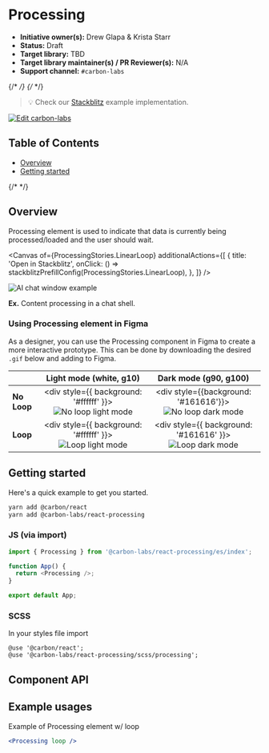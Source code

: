 
<Meta isTemplate />

# Processing

- **Initiative owner(s):** Drew Glapa & Krista Starr
- **Status:** Draft
- **Target library:** TBD
- **Target library maintainer(s) / PR Reviewer(s):** N/A
- **Support channel:** `#carbon-labs`

{/* <!-- START doctoc generated TOC please keep comment here to allow auto update --> */}
{/* <!-- DON'T EDIT THIS SECTION, INSTEAD RE-RUN doctoc TO UPDATE --> */}

> 💡 Check our
> [Stackblitz](https://stackblitz.com/github/carbon-design-system/carbon-labs/tree/main/examples/react/Processing)
> example implementation.

[![Edit carbon-labs](https://developer.stackblitz.com/img/open_in_stackblitz.svg)](https://stackblitz.com/github/carbon-design-system/carbon-labs/tree/main/examples/react/Processing)

## Table of Contents

- [Overview](#overview)
- [Getting started](#getting-started)

{/* <!-- END doctoc generated TOC please keep comment here to allow auto update --> */}

## Overview

Processing element is used to indicate that data is currently being
processed/loaded and the user should wait.

<Canvas
  of={ProcessingStories.LinearLoop}
  additionalActions={[
    {
      title: 'Open in Stackblitz',
      onClick: () => stackblitzPrefillConfig(ProcessingStories.LinearLoop),
    },
  ]}
/>

<img src={AIChatLoop} alt="AI chat window example" width={319} />

**Ex.** Content processing in a chat shell.

### Using Processing element in Figma

As a designer, you can use the Processing component in Figma to create a more
interactive prototype. This can be done by downloading the desired `.gif` below
and adding to Figma.

|             |                                     Light mode (white, g10)                                     |                                    Dark mode (g90, g100)                                    |
| :---------- | :---------------------------------------------------------------------------------------------: | :-----------------------------------------------------------------------------------------: |
| **No Loop** | <div style={{ background: '#ffffff' }}><img src={NoLoopLight} alt="No loop light mode" /></div> | <div style={{background: '#161616'}}><img src={NoLoopDark} alt="No loop dark mode" /></div> |
| **Loop**    |   <div style={{ background: '#ffffff' }}><img src={LoopLight} alt="Loop light mode" /></div>    |  <div style={{ background: '#161616' }}><img src={LoopDark} alt="Loop dark mode" /></div>   |

## Getting started

Here's a quick example to get you started.

```bash
yarn add @carbon/react
yarn add @carbon-labs/react-processing
```

### JS (via import)

```javascript
import { Processing } from '@carbon-labs/react-processing/es/index';

function App() {
  return <Processing />;
}

export default App;
```

### SCSS

In your styles file import

```
@use '@carbon/react';
@use '@carbon-labs/react-processing/scss/processing';
```

## Component API

<ArgTypes />

## Example usages

Example of Processing element w/ loop

```jsx
<Processing loop />
```
